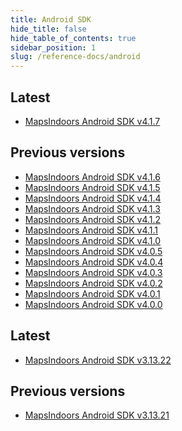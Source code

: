 ```yaml
---
title: Android SDK
hide_title: false
hide_table_of_contents: true
sidebar_position: 1
slug: /reference-docs/android
---
```



<Tabs>
<TabItem value="v4" label="Android SDK V4" default>

## Latest
* [MapsIndoors Android SDK v4.1.7](https://app.mapsindoors.com/mapsindoors/reference/android/4.1.7/index.html)

## Previous versions
* [MapsIndoors Android SDK v4.1.6](https://app.mapsindoors.com/mapsindoors/reference/android/4.1.6/index.html)
* [MapsIndoors Android SDK v4.1.5](https://app.mapsindoors.com/mapsindoors/reference/android/4.1.5/index.html)
* [MapsIndoors Android SDK v4.1.4](https://app.mapsindoors.com/mapsindoors/reference/android/4.1.4/index.html)
* [MapsIndoors Android SDK v4.1.3](https://app.mapsindoors.com/mapsindoors/reference/android/4.1.3/index.html)
* [MapsIndoors Android SDK v4.1.2](https://app.mapsindoors.com/mapsindoors/reference/android/4.1.2/index.html)
* [MapsIndoors Android SDK v4.1.1](https://app.mapsindoors.com/mapsindoors/reference/android/4.1.1/index.html)
* [MapsIndoors Android SDK v4.1.0](https://app.mapsindoors.com/mapsindoors/reference/android/4.1.0/index.html)
* [MapsIndoors Android SDK v4.0.5](https://app.mapsindoors.com/mapsindoors/reference/android/4.0.5/index.html)
* [MapsIndoors Android SDK v4.0.4](https://app.mapsindoors.com/mapsindoors/reference/android/4.0.4/index.html)
* [MapsIndoors Android SDK v4.0.3](https://app.mapsindoors.com/mapsindoors/reference/android/4.0.3/index.html)
* [MapsIndoors Android SDK v4.0.2](https://app.mapsindoors.com/mapsindoors/reference/android/4.0.2/index.html)
* [MapsIndoors Android SDK v4.0.1](https://app.mapsindoors.com/mapsindoors/reference/android/4.0.1/index.html)
* [MapsIndoors Android SDK v4.0.0](https://app.mapsindoors.com/mapsindoors/reference/android/4.0.0/index.html)

</TabItem>
<TabItem value="v3" label="Android SDK V3">

## Latest
* [MapsIndoors Android SDK v3.13.22](https://app.mapsindoors.com/mapsindoors/reference/android/3.13.22/index.html)

## Previous versions
* [MapsIndoors Android SDK v3.13.21](https://app.mapsindoors.com/mapsindoors/reference/android/3.13.21/index.html)

</TabItem>
</Tabs>


